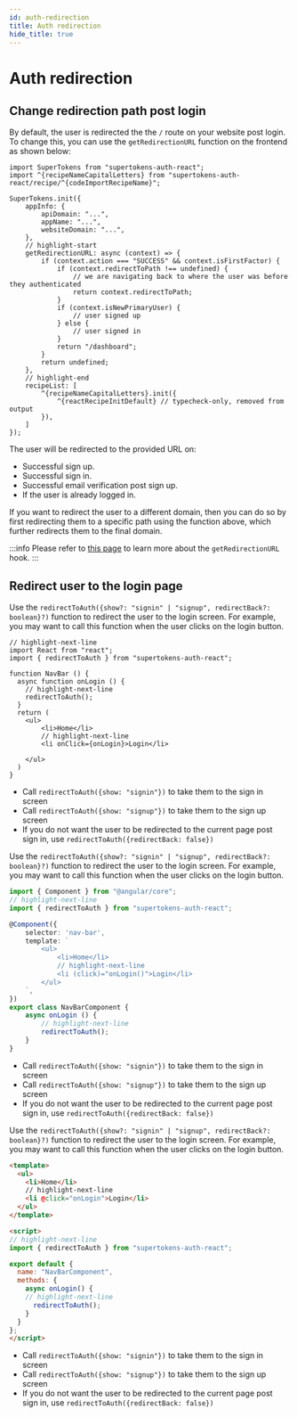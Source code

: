 ```yaml
---
id: auth-redirection
title: Auth redirection
hide_title: true
---
```


<!-- COPY SECTION -->
<!-- ./thirdpartyemailpassword/pre-built-ui/auth-redirection.mdx -->
<!-- 1 -->


# Auth redirection

## Change redirection path post login

<FrontendPreBuiltUITabs>
<TabItem value="reactjs">

By default, the user is redirected the the `/` route on your website post login. To change this, you can use the `getRedirectionURL` function on the frontend as shown below:

```tsx
import SuperTokens from "supertokens-auth-react";
import ^{recipeNameCapitalLetters} from "supertokens-auth-react/recipe/^{codeImportRecipeName}";

SuperTokens.init({
    appInfo: {
        apiDomain: "...",
        appName: "...",
        websiteDomain: "...",
    },
    // highlight-start
    getRedirectionURL: async (context) => {
        if (context.action === "SUCCESS" && context.isFirstFactor) {
            if (context.redirectToPath !== undefined) {
                // we are navigating back to where the user was before they authenticated
                return context.redirectToPath;
            }
            if (context.isNewPrimaryUser) {
                // user signed up
            } else {
                // user signed in
            }
            return "/dashboard";
        }
        return undefined;
    },
    // highlight-end
    recipeList: [
        ^{recipeNameCapitalLetters}.init({
            ^{reactRecipeInitDefault} // typecheck-only, removed from output
        }),
    ]
});
```

The user will be redirected to the provided URL on:
- Successful sign up.
- Successful sign in.
- Successful email verification post sign up.
- If the user is already logged in.

If you want to redirect the user to a different domain, then you can do so by first redirecting them to a specific path using the function above, which further redirects them to the final domain.

:::info
Please refer to [this page](../advanced-customizations/frontend-hooks/redirection-callback) to learn more about the `getRedirectionURL` hook.
:::

</TabItem>
</FrontendPreBuiltUITabs>

## Redirect user to the login page

<FrontendPreBuiltUITabs>
<TabItem value="reactjs">

Use the `redirectToAuth({show?: "signin" | "signup", redirectBack?: boolean}?)` function to redirect the user to the login screen. For example, you may want to call this function when the user clicks on the login button.

```tsx
// highlight-next-line
import React from "react";
import { redirectToAuth } from "supertokens-auth-react";

function NavBar () {
  async function onLogin () {
    // highlight-next-line
    redirectToAuth(); 
  }
  return (
    <ul>
        <li>Home</li>
        // highlight-next-line
        <li onClick={onLogin}>Login</li> 

    </ul>
  )
}
```

- Call `redirectToAuth({show: "signin"})` to take them to the sign in screen
- Call `redirectToAuth({show: "signup"})` to take them to the sign up screen
- If you do not want the user to be redirected to the current page post sign in, use `redirectToAuth({redirectBack: false})`

</TabItem>
<TabItem value="angular">

Use the `redirectToAuth({show?: "signin" | "signup", redirectBack?: boolean}?)` function to redirect the user to the login screen. For example, you may want to call this function when the user clicks on the login button.

```ts
import { Component } from "@angular/core";
// highlight-next-line
import { redirectToAuth } from "supertokens-auth-react";

@Component({
    selector: 'nav-bar',
    template: `
        <ul>
            <li>Home</li>
            // highlight-next-line
            <li (click)="onLogin()">Login</li> 
        </ul>
    `,
})
export class NavBarComponent {
    async onLogin () {
        // highlight-next-line
        redirectToAuth(); 
    }
}
```

- Call `redirectToAuth({show: "signin"})` to take them to the sign in screen
- Call `redirectToAuth({show: "signup"})` to take them to the sign up screen
- If you do not want the user to be redirected to the current page post sign in, use `redirectToAuth({redirectBack: false})`

</TabItem>

<TabItem value="vue">

Use the `redirectToAuth({show?: "signin" | "signup", redirectBack?: boolean}?)` function to redirect the user to the login screen. For example, you may want to call this function when the user clicks on the login button.

```html
<template>
  <ul>
    <li>Home</li>
    // highlight-next-line
    <li @click="onLogin">Login</li>
  </ul>
</template>

<script>
// highlight-next-line
import { redirectToAuth } from "supertokens-auth-react";

export default {
  name: "NavBarComponent",
  methods: {
    async onLogin() {
    // highlight-next-line
      redirectToAuth();
    }
  }
};
</script>
```

- Call `redirectToAuth({show: "signin"})` to take them to the sign in screen
- Call `redirectToAuth({show: "signup"})` to take them to the sign up screen
- If you do not want the user to be redirected to the current page post sign in, use `redirectToAuth({redirectBack: false})`

</TabItem>
</FrontendPreBuiltUITabs>

<!-- END COPY SECTION -->